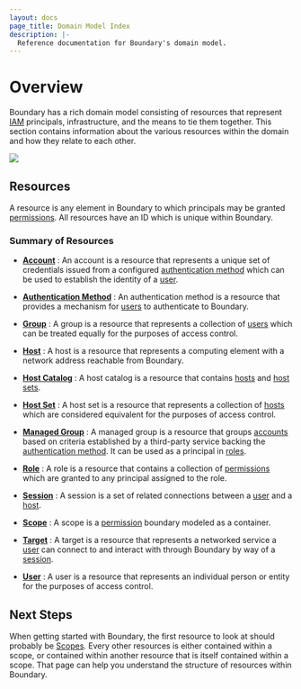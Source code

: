 ```yaml
---
layout: docs
page_title: Domain Model Index
description: |-
  Reference documentation for Boundary's domain model.
---
```


# Overview

Boundary has a rich domain model
consisting of resources that represent
[IAM][] principals,
infrastructure,
and the means to tie them together.
This section contains information about the various resources within the domain
and how they relate to each other.

![](/img/boundary-domain-model-overview.jpg)

## Resources

A resource is any element in Boundary
to which principals may be granted [permissions][].
All resources have an ID which is unique within Boundary.

### Summary of Resources

- **[Account][]** :
  An account is a resource
  that represents a unique set of credentials
  issued from a configured [authentication method][]
  which can be used to establish the identity of a [user][].

- **[Authentication Method][]** :
  An authentication method is a resource
  that provides a mechanism
  for [users][] to authenticate to Boundary.

- **[Group][]** :
  A group is a resource
  that represents a collection of [users][]
  which can be treated equally
  for the purposes of access control.

- **[Host][]** :
  A host is a resource
  that represents a computing element with a network address
  reachable from Boundary.

- **[Host Catalog][]** :
  A host catalog is a resource
  that contains [hosts][] and [host sets][].

- **[Host Set][]** :
  A host set is a resource
  that represents a collection of [hosts][]
  which are considered equivalent
  for the purposes of access control.

- **[Managed Group][]** :
  A managed group is a resource that groups [accounts][] based on criteria
  established by a third-party service backing the [authentication method][]. It
  can be used as a principal in [roles][].

- **[Role][]** :
  A role is a resource
  that contains a collection of [permissions][]
  which are granted to any principal assigned to the role.

- **[Session][]** :
  A session is a set of related connections
  between a [user][] and a [host][].

- **[Scope][]** :
  A scope is a [permission][] boundary modeled as a container.

- **[Target][]** :
  A target is a resource
  that represents a networked service
  a [user][] can connect to
  and interact with
  through Boundary
  by way of a [session][].

- **[User][]** :
  A user is a resource
  that represents an individual person or entity
  for the purposes of access control.

## Next Steps

When getting started with Boundary,
the first resource to look at should probably be [Scopes][].
Every other resources is either contained within a scope,
or contained within another resource
that is itself contained within a scope.
That page can help you understand the structure of resources within Boundary.

[iam]: https://en.wikipedia.org/wiki/Identity_management
[account]: /docs/concepts/domain-model/accounts
[accounts]: /docs/concepts/domain-model/accounts
[authentication method]: /docs/concepts/domain-model/auth-methods
[authentication methods]: /docs/concepts/domain-model/auth-methods
[group]: /docs/concepts/domain-model/groups
[groups]: /docs/concepts/domain-model/groups
[host catalog]: /docs/concepts/domain-model/host-catalogs
[host catalogs]: /docs/concepts/domain-model/host-catalogs
[host set]: /docs/concepts/domain-model/host-sets
[host sets]: /docs/concepts/domain-model/host-sets
[host]: /docs/concepts/domain-model/hosts
[hosts]: /docs/concepts/domain-model/hosts
[managed group]: /docs/concepts/domain-model/managed-groups
[role]: /docs/concepts/domain-model/roles
[roles]: /docs/concepts/domain-model/roles
[scope]: /docs/concepts/domain-model/scopes
[scopes]: /docs/concepts/domain-model/scopes
[session]: /docs/concepts/domain-model/sessions
[sessions]: /docs/concepts/domain-model/sessions
[target]: /docs/concepts/domain-model/targets
[targets]: /docs/concepts/domain-model/targets
[user]: /docs/concepts/domain-model/users
[users]: /docs/concepts/domain-model/users
[permission]: /docs/concepts/security/permissions
[permissions]: /docs/concepts/security/permissions

